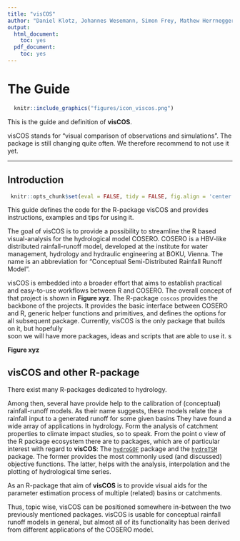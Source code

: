 ```yaml
---
title: "visCOS"
author: "Daniel Klotz, Johannes Wesemann, Simon Frey, Mathew Herrnegger"
output:
  html_document:
    toc: yes
  pdf_document:
    toc: yes
---
```


# The Guide

```r
  knitr::include_graphics("figures/icon_viscos.png")
```

This is the guide and definition of **visCOS**.

visCOS stands for "visual comparison of observations and simulations".
The package is still changing quite often. We therefore recommend to not use it
yet.  

---

## Introduction

```r
 knitr::opts_chunk$set(eval = FALSE, tidy = FALSE, fig.align = 'center')
```

This guide defines the code for the R-package visCOS and provides instructions,
examples and tips for using it.

The goal of visCOS is to provide a possibility to streamline the R based
visual-analysis for the hydrological model COSERO. COSERO is a HBV-like
distributed rainfall-runoff model, developed at the institute for water
management, hydrology and hydraulic engineering at BOKU, Vienna. The name is an
abbreviation for "Conceptual Semi-Distributed Rainfall Runoff Model".

visCOS is embedded into a broader effort that aims to establish practical and
easy-to-use workflows between R and COSERO. The overall concept of that project
is shown in **Figure xyz**. The R-package `coscos` provides the backbone
of the projects. It provides the basic interface between COSERO and R, generic
helper functions and primitives, and defines the options for all subsequent
package. Currently, visCOS is the only package that builds on it, but hopefully    
soon we will have more packages, ideas and scripts that are able to use it. s

**Figure xyz**

## visCOS and other R-package
There exist many R-packages dedicated to hydrology.

Among then, several have provide help to the calibration of (conceptual)
rainfall-runoff models. As their name suggests, these models relate the a
rainfall input to a generated runoff for some given basins They have found
a wide array of applications in hydrology. Form the analysis of catchment
properties to climate impact studies, so to speak. From the point o view of the
R package ecosystem there are to packages, which are of particular interest with
regard to **visCOS**:
The [`hydroGOF`](https://CRAN.R-project.org/package=hydroGOF) package and the
[`hydroTSM`](https://CRAN.R-project.org/package=hydroTSM) package. The former
provides the most commonly used (and discussed) objective functions. The
latter, helps with the analysis, interpolation and the plotting of hydrological
time series.

As an R-package that aim of **visCOS** is to provide visual aids for
the parameter estimation process of multiple (related) basins or catchments.

Thus, topic wise, visCOS can be positioned somewhere in-between the two
previously mentioned packages. visCOS is usable for conceptual rainfall
runoff models in general, but almost all of its functionality has been derived
from different applications of the COSERO model.
